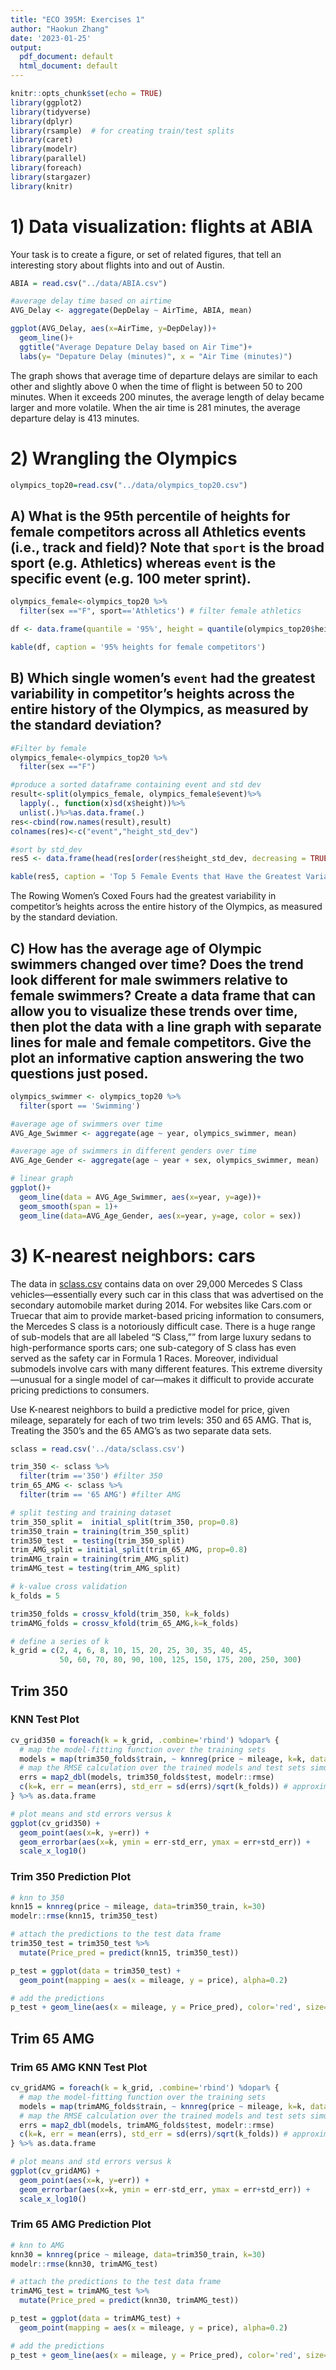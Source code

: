 ```yaml
---
title: "ECO 395M: Exercises 1"
author: "Haokun Zhang"
date: '2023-01-25'
output: 
  pdf_document: default
  html_document: default
---
```


```r
knitr::opts_chunk$set(echo = TRUE)
library(ggplot2)
library(tidyverse)
library(dplyr)
library(rsample)  # for creating train/test splits
library(caret)
library(modelr)
library(parallel)
library(foreach)
library(stargazer)
library(knitr)

```

# 1) Data visualization: flights at ABIA

Your task is to create a figure, or set of related figures, that tell an interesting story about flights into and out of Austin.

```r
ABIA = read.csv("../data/ABIA.csv")

#average delay time based on airtime
AVG_Delay <- aggregate(DepDelay ~ AirTime, ABIA, mean)
```

```r

ggplot(AVG_Delay, aes(x=AirTime, y=DepDelay))+
  geom_line()+
  ggtitle("Average Depature Delay based on Air Time")+
  labs(y= "Depature Delay (minutes)", x = "Air Time (minutes)")
```

The graph shows that average time of departure delays are similar to each other and slightly above 0 when the time of flight is between 50 to 200 minutes. When it exceeds 200 minutes, the average length of delay became larger and more volatile. When the air time is 281 minutes, the average departure delay is 413 minutes. 

# 2) Wrangling the Olympics

```r
olympics_top20=read.csv("../data/olympics_top20.csv")

```


## A)  What is the 95th percentile of heights for female competitors across all Athletics events (i.e., track and field)? Note that `sport` is the broad sport (e.g. Athletics) whereas `event` is the specific event (e.g. 100 meter sprint).\
```r

olympics_female<-olympics_top20 %>%
  filter(sex =="F", sport=='Athletics') # filter female athletics

df <- data.frame(quantile = '95%', height = quantile(olympics_top20$height, probs=0.95), stringsAsFactors=FALSE)

kable(df, caption = '95% heights for female competitors')

```



## B)  Which single women's `event` had the greatest variability in competitor's heights across the entire history of the Olympics, as measured by the standard deviation?\
```r

#Filter by female
olympics_female<-olympics_top20 %>%
  filter(sex =="F")

#produce a sorted dataframe containing event and std dev
result<-split(olympics_female, olympics_female$event)%>%
  lapply(., function(x)sd(x$height))%>%
  unlist(.)%>%as.data.frame(.)
res<-cbind(row.names(result),result)
colnames(res)<-c("event","height_std_dev")

#sort by std_dev
res5 <- data.frame(head(res[order(res$height_std_dev, decreasing = TRUE),]))

kable(res5, caption = 'Top 5 Female Events that Have the Greatest Variability in Height')

```
The Rowing Women’s Coxed Fours had the greatest variability in competitor's heights across the entire history of the Olympics, as measured by the standard deviation. 

## C)  How has the average age of Olympic swimmers changed over time? Does the trend look different for male swimmers relative to female swimmers? Create a data frame that can allow you to visualize these trends over time, then plot the data with a line graph with separate lines for male and female competitors. Give the plot an informative caption answering the two questions just posed.

```r
olympics_swimmer <- olympics_top20 %>%
  filter(sport == 'Swimming')

#average age of swimmers over time
AVG_Age_Swimmer <- aggregate(age ~ year, olympics_swimmer, mean)

#average age of swimmers in different genders over time
AVG_Age_Gender <- aggregate(age ~ year + sex, olympics_swimmer, mean)

# linear graph
ggplot()+
  geom_line(data = AVG_Age_Swimmer, aes(x=year, y=age))+
  geom_smooth(span = 1)+
  geom_line(data=AVG_Age_Gender, aes(x=year, y=age, color = sex))

```


# 3) K-nearest neighbors: cars
The data in [sclass.csv](../data/sclass.csv) contains data on over 29,000 Mercedes S Class vehicles---essentially every such car in this class that was advertised on the secondary automobile market during 2014. For websites like Cars.com or Truecar that aim to provide market-based pricing information to consumers, the Mercedes S class is a notoriously difficult case. There is a huge range of sub-models that are all labeled "S Class,"" from large luxury sedans to high-performance sports cars; one sub-category of S class has even served as the safety car in Formula 1 Races. Moreover, individual submodels involve cars with many different features. This extreme diversity---unusual for a single model of car---makes it difficult to provide accurate pricing predictions to consumers.

Use K-nearest neighbors to build a predictive model for price, given mileage, separately for each of two trim levels: 350 and 65 AMG. That is, Treating the 350's and the 65 AMG's as two separate data sets.

```r

sclass = read.csv('../data/sclass.csv')

trim_350 <- sclass %>%
  filter(trim =='350') #filter 350
trim_65_AMG <- sclass %>%
  filter(trim == '65 AMG') #filter AMG

# split testing and training dataset
trim_350_split =  initial_split(trim_350, prop=0.8)
trim350_train = training(trim_350_split)
trim350_test  = testing(trim_350_split)
trim_AMG_split = initial_split(trim_65_AMG, prop=0.8)
trimAMG_train = training(trim_AMG_split)
trimAMG_test = testing(trim_AMG_split)

# k-value cross validation
k_folds = 5

trim350_folds = crossv_kfold(trim_350, k=k_folds)
trimAMG_folds = crossv_kfold(trim_65_AMG,k=k_folds)

# define a series of k
k_grid = c(2, 4, 6, 8, 10, 15, 20, 25, 30, 35, 40, 45,
           50, 60, 70, 80, 90, 100, 125, 150, 175, 200, 250, 300)
```

## Trim 350
### KNN Test Plot
```r
cv_grid350 = foreach(k = k_grid, .combine='rbind') %dopar% {
  # map the model-fitting function over the training sets
  models = map(trim350_folds$train, ~ knnreg(price ~ mileage, k=k, data = ., use.all=FALSE))
  # map the RMSE calculation over the trained models and test sets simultaneously
  errs = map2_dbl(models, trim350_folds$test, modelr::rmse)
  c(k=k, err = mean(errs), std_err = sd(errs)/sqrt(k_folds)) # approximate standard error of CV error
} %>% as.data.frame

# plot means and std errors versus k
ggplot(cv_grid350) + 
  geom_point(aes(x=k, y=err)) + 
  geom_errorbar(aes(x=k, ymin = err-std_err, ymax = err+std_err)) + 
  scale_x_log10()
```

### Trim 350 Prediction Plot
```r
# knn to 350
knn15 = knnreg(price ~ mileage, data=trim350_train, k=30)
modelr::rmse(knn15, trim350_test)

# attach the predictions to the test data frame
trim350_test = trim350_test %>%
  mutate(Price_pred = predict(knn15, trim350_test))

p_test = ggplot(data = trim350_test) + 
  geom_point(mapping = aes(x = mileage, y = price), alpha=0.2)

# add the predictions
p_test + geom_line(aes(x = mileage, y = Price_pred), color='red', size=1.5)
```

## Trim 65 AMG

### Trim 65 AMG KNN Test Plot
```r
cv_gridAMG = foreach(k = k_grid, .combine='rbind') %dopar% {
  # map the model-fitting function over the training sets
  models = map(trimAMG_folds$train, ~ knnreg(price ~ mileage, k=k, data = ., use.all=FALSE))
  # map the RMSE calculation over the trained models and test sets simultaneously
  errs = map2_dbl(models, trimAMG_folds$test, modelr::rmse)
  c(k=k, err = mean(errs), std_err = sd(errs)/sqrt(k_folds)) # approximate standard error of CV error
} %>% as.data.frame

# plot means and std errors versus k
ggplot(cv_gridAMG) + 
  geom_point(aes(x=k, y=err)) + 
  geom_errorbar(aes(x=k, ymin = err-std_err, ymax = err+std_err)) + 
  scale_x_log10()
```

### Trim 65 AMG Prediction Plot
```r
# knn to AMG
knn30 = knnreg(price ~ mileage, data=trim350_train, k=30)
modelr::rmse(knn30, trimAMG_test)

# attach the predictions to the test data frame
trimAMG_test = trimAMG_test %>%
  mutate(Price_pred = predict(knn30, trimAMG_test))

p_test = ggplot(data = trimAMG_test) + 
  geom_point(mapping = aes(x = mileage, y = price), alpha=0.2)

# add the predictions
p_test + geom_line(aes(x = mileage, y = Price_pred), color='red', size=1.5)
```

